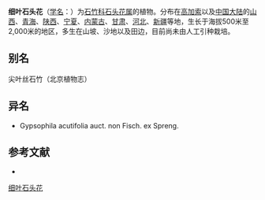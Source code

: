 {{Speciesbox
| name = 细叶石头花
| status = 
| status_system = 
| image =
| genus = Gypsophila
| species = licentiana
| authority = Hand.-Mazz.
}}

'''细叶石头花'''（[[学名|学名]]：{{lang|la|''Gypsophila licentiana''}}）为[[石竹科|石竹科]][[石头花属|石头花属]]的植物。分布在[[高加索|高加索]]以及[[中国大陆|中国大陆]]的[[山西|山西]]、[[青海|青海]]、[[陕西|陕西]]、[[宁夏|宁夏]]、[[内蒙古|内蒙古]]、[[甘肃|甘肃]]、[[河北|河北]]、[[新疆|新疆]]等地，生长于海拔500米至2,000米的地区，多生在山坡、沙地以及田边，目前尚未由人工引种栽培。

== 别名 ==
尖叶丝石竹（北京植物志）

== 异名 ==
* Gypsophila acutifolia auct. non Fisch. ex Spreng.

== 参考文献 ==
<div class="references-small">
* {{cite web| url =http://www.bioinfo.cn/db05/KmzwSpecies.php?action=view&id=2518| title =细叶石头花| work =《中国高等植物数据库全库》| publisher =中国科学院微生物研究所| author =昆明植物研究所| accessdate =2009-02-23| deadurl =yes| archiveurl =https://web.archive.org/web/20160305061330/http://www.bioinfo.cn/db05/KmzwSpecies.php?action=view&id=2518| archivedate =2016-03-05}}
</div>
{{Taxonbar|from=Q15226064}}

[[Category:石头花属|细叶石头花]]


{{植物小作品}}